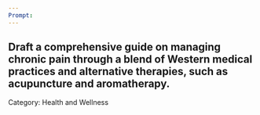 ```yaml
---
Prompt:
---
```

Draft a comprehensive guide on managing chronic pain through a blend of Western medical practices and alternative therapies, such as acupuncture and aromatherapy.
---
Category: Health and Wellness
